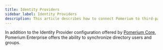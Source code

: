```yaml
---
title: Identity Providers
sidebar_label: Identity Providers
description: This article describes how to connect Pomerium to third-party identity providers / single-sign-on services.
---
```


In addition to the Identity Provider configuration offered by [Pomerium Core](../../identity-providers), Pomerium Enterprise offers the ability to synchronize directory users and groups.
